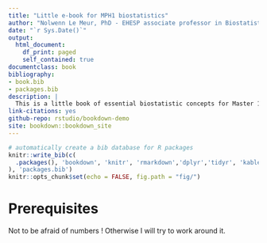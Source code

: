 ```yaml
--- 
title: "Little e-book for MPH1 biostatistics"
author: "Nolwenn Le Meur, PhD - EHESP associate professor in Biostatistics and Bioinformatic"
date: "`r Sys.Date()`"
output:
  html_document:
    df_print: paged
    self_contained: true
documentclass: book
bibliography:
- book.bib
- packages.bib
description: |
  This is a little book of essential biostatistic concepts for Master 1 in Public Health.
link-citations: yes
github-repo: rstudio/bookdown-demo
site: bookdown::bookdown_site
---
```




```r
# automatically create a bib database for R packages
knitr::write_bib(c(
  .packages(), 'bookdown', 'knitr', 'rmarkdown','dplyr','tidyr', 'kableExtra','ggplot2','epiDisplay','reshape2'
), 'packages.bib')
knitr::opts_chunk$set(echo = FALSE, fig.path = "fig/")
```

# Prerequisites {-}

Not to be afraid of numbers ! Otherwise I will try to work around it.

